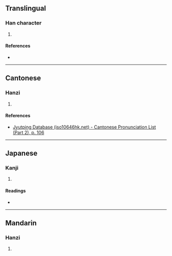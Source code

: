 {{character info/new}}
==Translingual==

===Han character===
{{Han char|rn=60|rad=彳|as=10|sn=13|four=|canj=HOMMM|ids=⿰彳⿱正正}}

# {{defn|Han|sort=彳10}}

====References====
* {{Han ref|kx=0370.190|dkj=10210|dj=0697.030|hdz=20837.020|uh=5FB0|ud=24496}}

----

==Cantonese==

===Hanzi===
{{yue-hanzi|jyut=[[zing1]]|y=jing1}}

# {{defn|lang=yue|sort=彳10}}

====References====
* [http://www.iso10646hk.net/jp/document/download.jsp Jyutping Database (iso10646hk.net) - Cantonese Pronunciation List (Part 2), p. 106]

----

==Japanese==

===Kanji===
{{ja-kanji|grade=|rs=彳10}}

# {{defn|lang=ja|sort=彳10}}

====Readings====
* {{ja-readings|on=[[せい]] (sei)|kun=[[いく]] (iku)}}

----

==Mandarin==

===Hanzi===
{{cmn-hanzi|pin=[[zhēng]] ([[zheng1]]), [[biāo]] ([[biao1]])|wg=cheng<sup>1</sup>, piao<sup>1</sup>}}

# {{defn|lang=cmn|sort=彳10}}